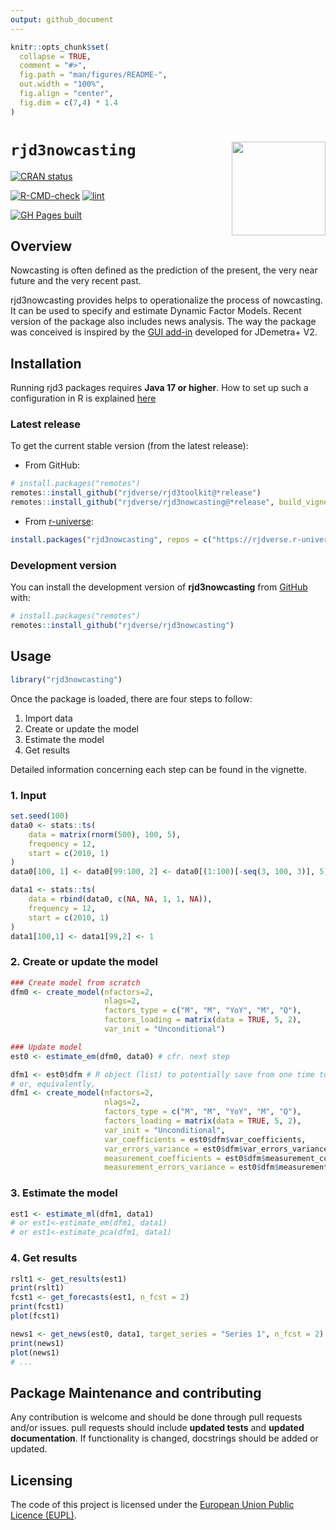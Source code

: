 ```yaml
---
output: github_document
---
```


<!-- README.md is generated from README.Rmd. Please edit that file -->

```r
knitr::opts_chunk$set(
  collapse = TRUE,
  comment = "#>",
  fig.path = "man/figures/README-",
  out.width = "100%", 
  fig.align = "center",
  fig.dim = c(7,4) * 1.4
)
```

# `rjd3nowcasting` <a href="https://rjdverse.github.io/rjd3nowcasting/"><img src="man/figures/logo.png" align="right" height="150" style="float:right; height:150px;"/></a>

<!-- badges: start -->
[![CRAN status](https://www.r-pkg.org/badges/version/rjd3nowcasting)](https://CRAN.R-project.org/package=rjd3nowcasting)

[![R-CMD-check](https://github.com/rjdverse/rjd3nowcasting/actions/workflows/R-CMD-check.yaml/badge.svg)](https://github.com/rjdverse/rjd3nowcasting/actions/workflows/R-CMD-check.yaml)
[![lint](https://github.com/rjdverse/rjd3nowcasting/actions/workflows/lint.yaml/badge.svg)](https://github.com/rjdverse/rjd3nowcasting/actions/workflows/lint.yaml)

[![GH Pages built](https://github.com/rjdverse/rjd3nowcasting/actions/workflows/pkgdown.yaml/badge.svg)](https://github.com/rjdverse/rjd3nowcasting/actions/workflows/pkgdown.yaml)
<!-- badges: end -->


## Overview

Nowcasting is often defined as the prediction of the present, the very near future and the very recent past. 

rjd3nowcasting provides helps to operationalize the process of nowcasting. It can be used to specify and estimate Dynamic Factor Models. 
Recent version of the package also includes news analysis. The way the package was conceived is inspired by the [GUI add-in](https://github.com/nbbrd/jdemetra-nowcasting) developed for JDemetra+ V2.

## Installation

Running rjd3 packages requires **Java 17 or higher**. How to set up such a configuration in R is explained [here](https://jdemetra-new-documentation.netlify.app/#Rconfig)


### Latest release

To get the current stable version (from the latest release):

- From GitHub:

```r
# install.packages("remotes")
remotes::install_github("rjdverse/rjd3toolkit@*release")
remotes::install_github("rjdverse/rjd3nowcasting@*release", build_vignettes = TRUE)
```

- From [r-universe](https://rjdverse.r-universe.dev/rjd3nowcasting):

```r
install.packages("rjd3nowcasting", repos = c("https://rjdverse.r-universe.dev", "https://cloud.r-project.org"))
```


### Development version

You can install the development version of **rjd3nowcasting** from [GitHub](https://github.com/) with:

```r
# install.packages("remotes")
remotes::install_github("rjdverse/rjd3nowcasting")
```


## Usage

``` r
library("rjd3nowcasting")
```

Once the package is loaded, there are four steps to follow:

1. Import data 
2. Create or update the model 
3. Estimate the model 
4. Get results

Detailed information concerning each step can be found in the vignette.
   
### 1. Input

``` r
set.seed(100)
data0 <- stats::ts(
    data = matrix(rnorm(500), 100, 5), 
    frequency = 12, 
    start = c(2010, 1)
)
data0[100, 1] <- data0[99:100, 2] <- data0[(1:100)[-seq(3, 100, 3)], 5] <- NA

data1 <- stats::ts(
    data = rbind(data0, c(NA, NA, 1, 1, NA)), 
    frequency = 12, 
    start = c(2010, 1)
)
data1[100,1] <- data1[99,2] <- 1
```

### 2. Create or update the model

``` r
### Create model from scratch
dfm0 <- create_model(nfactors=2,
                     nlags=2,
                     factors_type = c("M", "M", "YoY", "M", "Q"),
                     factors_loading = matrix(data = TRUE, 5, 2),
                     var_init = "Unconditional")

### Update model
est0 <- estimate_em(dfm0, data0) # cfr. next step

dfm1 <- est0$dfm # R object (list) to potentially save from one time to another  
# or, equivalently,
dfm1 <- create_model(nfactors=2,
                     nlags=2,
                     factors_type = c("M", "M", "YoY", "M", "Q"),
                     factors_loading = matrix(data = TRUE, 5, 2),
                     var_init = "Unconditional",
                     var_coefficients = est0$dfm$var_coefficients,
                     var_errors_variance = est0$dfm$var_errors_variance,
                     measurement_coefficients = est0$dfm$measurement_coefficients,
                     measurement_errors_variance = est0$dfm$measurement_errors_variance)
```

### 3. Estimate the model

``` r
est1 <- estimate_ml(dfm1, data1)
# or est1<-estimate_em(dfm1, data1)
# or est1<-estimate_pca(dfm1, data1)
```

### 4. Get results

``` r
rslt1 <- get_results(est1)
print(rslt1)
fcst1 <- get_forecasts(est1, n_fcst = 2)
print(fcst1)
plot(fcst1)

news1 <- get_news(est0, data1, target_series = "Series 1", n_fcst = 2)
print(news1)
plot(news1)
# ...
```

## Package Maintenance and contributing

Any contribution is welcome and should be done through pull requests and/or issues.
pull requests should include **updated tests** and **updated documentation**. If functionality is changed, docstrings should be added or updated.


## Licensing

The code of this project is licensed under the [European Union Public Licence (EUPL)](https://joinup.ec.europa.eu/collection/eupl/eupl-text-eupl-12).
